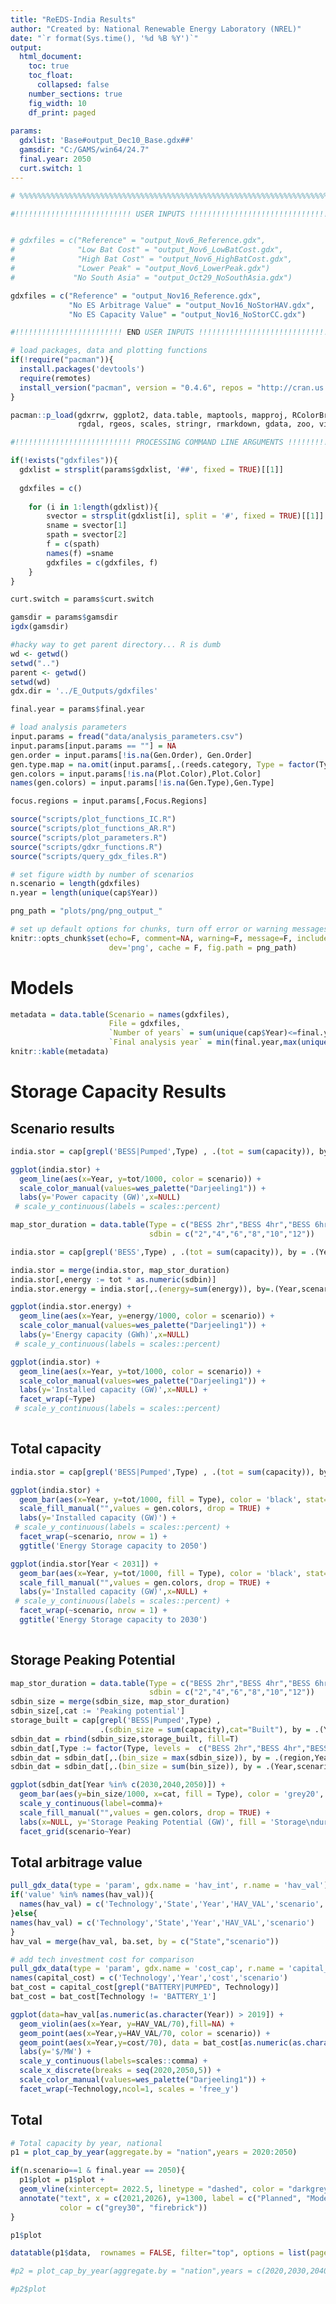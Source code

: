 ```yaml
---
title: "ReEDS-India Results"
author: "Created by: National Renewable Energy Laboratory (NREL)"
date: "`r format(Sys.time(), '%d %B %Y')`"
output: 
  html_document: 
    toc: true
    toc_float:
      collapsed: false
    number_sections: true
    fig_width: 10
    df_print: paged
    
params:
  gdxlist: 'Base#output_Dec10_Base.gdx##'
  gamsdir: "C:/GAMS/win64/24.7"
  final.year: 2050
  curt.switch: 1
---
```


```r
# %%%%%%%%%%%%%%%%%%%%%%%%%%%%%%%%%%%%%%%%%%%%%%%%%%%%%%%%%%%%%%%%%%%%%%%%%%

#!!!!!!!!!!!!!!!!!!!!!!!!!! USER INPUTS !!!!!!!!!!!!!!!!!!!!!!!!!!!!!!!!!!!!!#


# gdxfiles = c("Reference" = "output_Nov6_Reference.gdx",
#              "Low Bat Cost" = "output_Nov6_LowBatCost.gdx",
#              "High Bat Cost" = "output_Nov6_HighBatCost.gdx",
#              "Lower Peak" = "output_Nov6_LowerPeak.gdx")
#             "No South Asia" = "output_Oct29_NoSouthAsia.gdx")

gdxfiles = c("Reference" = "output_Nov16_Reference.gdx",
             "No ES Arbitrage Value" = "output_Nov16_NoStorHAV.gdx",
             "No ES Capacity Value" = "output_Nov16_NoStorCC.gdx")

#!!!!!!!!!!!!!!!!!!!!!!!! END USER INPUTS !!!!!!!!!!!!!!!!!!!!!!!!!!!!!!!!!#

# load packages, data and plotting functions
if(!require("pacman")){
  install.packages('devtools')
  require(remotes)
  install_version("pacman", version = "0.4.6", repos = "http://cran.us.r-project.org")
}

pacman::p_load(gdxrrw, ggplot2, data.table, maptools, mapproj, RColorBrewer, 
               rgdal, rgeos, scales, stringr, rmarkdown, gdata, zoo, viridis, DT, wesanderson)

#!!!!!!!!!!!!!!!!!!!!!!!!!! PROCESSING COMMAND LINE ARGUMENTS !!!!!!!!!!!!!!!!!!!!!!!!!!!!!!!!!!!!!#

if(!exists("gdxfiles")){
  gdxlist = strsplit(params$gdxlist, '##', fixed = TRUE)[[1]]
  
  gdxfiles = c()
  
    for (i in 1:length(gdxlist)){
        svector = strsplit(gdxlist[i], split = '#', fixed = TRUE)[[1]]
        sname = svector[1]
        spath = svector[2]
        f = c(spath)
        names(f) =sname
        gdxfiles = c(gdxfiles, f)
    }
}

curt.switch = params$curt.switch

gamsdir = params$gamsdir
igdx(gamsdir)

#hacky way to get parent directory... R is dumb
wd <- getwd()
setwd("..")
parent <- getwd()
setwd(wd) 
gdx.dir = '../E_Outputs/gdxfiles'

final.year = params$final.year

# load analysis parameters
input.params = fread("data/analysis_parameters.csv")
input.params[input.params == ""] = NA
gen.order = input.params[!is.na(Gen.Order), Gen.Order]
gen.type.map = na.omit(input.params[,.(reeds.category, Type = factor(Type, levels = gen.order))])
gen.colors = input.params[!is.na(Plot.Color),Plot.Color]
names(gen.colors) = input.params[!is.na(Gen.Type),Gen.Type]

focus.regions = input.params[,Focus.Regions]

source("scripts/plot_functions_IC.R")
source("scripts/plot_functions_AR.R")
source("scripts/plot_parameters.R")
source("scripts/gdxr_functions.R")
source("scripts/query_gdx_files.R")

# set figure width by number of scenarios
n.scenario = length(gdxfiles)
n.year = length(unique(cap$Year))

png_path = "plots/png/png_output_"    

# set up default options for chunks, turn off error or warning messages
knitr::opts_chunk$set(echo=F, comment=NA, warning=F, message=F, include=T, 
                      dev='png', cache = F, fig.path = png_path)

```

# Models
```r
metadata = data.table(Scenario = names(gdxfiles),
                      File = gdxfiles,
                      `Number of years` = sum(unique(cap$Year)<=final.year),
                      `Final analysis year` = min(final.year,max(unique(cap$Year))))
knitr::kable(metadata)

```

# Storage Capacity Results {.tabset}

## Scenario results
```r
india.stor = cap[grepl('BESS|Pumped',Type) , .(tot = sum(capacity)), by = .(Year, scenario)]

ggplot(india.stor) +
  geom_line(aes(x=Year, y=tot/1000, color = scenario)) +
  scale_color_manual(values=wes_palette("Darjeeling1")) +
  labs(y='Power capacity (GW)',x=NULL) 
 # scale_y_continuous(labels = scales::percent)

map_stor_duration = data.table(Type = c("BESS 2hr","BESS 4hr","BESS 6hr","BESS 8hr","BESS 10hr","Pumped hydro"),
                               sdbin = c("2","4","6","8","10","12"))

india.stor = cap[grepl('BESS',Type) , .(tot = sum(capacity)), by = .(Year, scenario, Type)]

india.stor = merge(india.stor, map_stor_duration)
india.stor[,energy := tot * as.numeric(sdbin)]
india.stor.energy = india.stor[,.(energy=sum(energy)), by=.(Year,scenario)]

ggplot(india.stor.energy) +
  geom_line(aes(x=Year, y=energy/1000, color = scenario)) +
  scale_color_manual(values=wes_palette("Darjeeling1")) +
  labs(y='Energy capacity (GWh)',x=NULL) 
 # scale_y_continuous(labels = scales::percent)

ggplot(india.stor) +
  geom_line(aes(x=Year, y=tot/1000, color = scenario)) +
  scale_color_manual(values=wes_palette("Darjeeling1")) +
  labs(y='Installed capacity (GW)',x=NULL) +
  facet_wrap(~Type)
 # scale_y_continuous(labels = scales::percent)
  
```

## Total capacity
```r
india.stor = cap[grepl('BESS|Pumped',Type) , .(tot = sum(capacity)), by = .(Year, scenario, Type)]

ggplot(india.stor) +
  geom_bar(aes(x=Year, y=tot/1000, fill = Type), color = 'black', stat='identity') +
  scale_fill_manual("",values = gen.colors, drop = TRUE) +
  labs(y='Installed capacity (GW)') +
 # scale_y_continuous(labels = scales::percent) +
  facet_wrap(~scenario, nrow = 1) + 
  ggtitle('Energy Storage capacity to 2050')

ggplot(india.stor[Year < 2031]) +
  geom_bar(aes(x=Year, y=tot/1000, fill = Type), color = 'black', stat='identity') +
  scale_fill_manual("",values = gen.colors, drop = TRUE) +
  labs(y='Installed capacity (GW)',x=NULL) +
 # scale_y_continuous(labels = scales::percent) +
  facet_wrap(~scenario, nrow = 1) + 
  ggtitle('Energy Storage capacity to 2030')
  
```

## Storage Peaking Potential
```r

map_stor_duration = data.table(Type = c("BESS 2hr","BESS 4hr","BESS 6hr","BESS 8hr","BESS 10hr","Pumped hydro"),
                               sdbin = c("2","4","6","8","10","12"))
sdbin_size = merge(sdbin_size, map_stor_duration)
sdbin_size[,cat := 'Peaking potential']
storage_built = cap[grepl('BESS|Pumped',Type) , 
                    .(sdbin_size = sum(capacity),cat="Built"), by = .(Year, scenario, region, Type)]
sdbin_dat = rbind(sdbin_size,storage_built, fill=T)
sdbin_dat[,Type := factor(Type, levels =  c("BESS 2hr","BESS 4hr","BESS 6hr","BESS 8hr","BESS 10hr","Pumped hydro"))]
sdbin_dat = sdbin_dat[,.(bin_size = max(sdbin_size)), by = .(region,Year,scenario,Type,cat)]
sdbin_dat = sdbin_dat[,.(bin_size = sum(bin_size)), by = .(Year,scenario,Type,cat)]

ggplot(sdbin_dat[Year %in% c(2030,2040,2050)]) +
  geom_bar(aes(y=bin_size/1000, x=cat, fill = Type), color = 'grey20', stat = 'identity') +
  scale_y_continuous(label=comma)+
  scale_fill_manual("",values = gen.colors, drop = TRUE) +
  labs(x=NULL, y='Storage Peaking Potential (GW)', fill = 'Storage\nduration (hrs)') +
  facet_grid(scenario~Year)

```

## Total arbitrage value
```r

pull_gdx_data(type = 'param', gdx.name = 'hav_int', r.name = 'hav_val')
if('value' %in% names(hav_val)){
  names(hav_val) = c('Technology','State','Year','HAV_VAL','scenario','temp')
}else{
names(hav_val) = c('Technology','State','Year','HAV_VAL','scenario')
}
hav_val = merge(hav_val, ba.set, by = c("State","scenario"))

# add tech investment cost for comparison
pull_gdx_data(type = 'param', gdx.name = 'cost_cap', r.name = 'capital_cost')
names(capital_cost) = c('Technology','Year','cost','scenario')
bat_cost = capital_cost[grepl("BATTERY|PUMPED", Technology)]
bat_cost = bat_cost[Technology != 'BATTERY_1']

ggplot(data=hav_val[as.numeric(as.character(Year)) > 2019]) +
  geom_violin(aes(x=Year, y=HAV_VAL/70),fill=NA) + 
  geom_point(aes(x=Year,y=HAV_VAL/70, color = scenario)) +
  geom_point(aes(x=Year,y=cost/70), data = bat_cost[as.numeric(as.character(Year)) > 2019], inherit.aes = F) +
  labs(y='$/MW') +
  scale_y_continuous(labels=scales::comma) +
  scale_x_discrete(breaks = seq(2020,2050,5)) +
  scale_color_manual(values=wes_palette("Darjeeling1")) +
  facet_wrap(~Technology,ncol=1, scales = 'free_y')

```

## Total
```r

# Total capacity by year, national
p1 = plot_cap_by_year(aggregate.by = "nation",years = 2020:2050)

if(n.scenario==1 & final.year == 2050){
  p1$plot = p1$plot + 
  geom_vline(xintercept= 2022.5, linetype = "dashed", color = "darkgrey", size = 1.25) +
  annotate("text", x = c(2021,2026), y=1300, label = c("Planned", "Modeled"), size = 5,
           color = c("grey30", "firebrick"))
}

p1$plot 

datatable(p1$data,  rownames = FALSE, filter="top", options = list(pageLength = 5, scrollX=T))

#p2 = plot_cap_by_year(aggregate.by = "nation",years = c(2020,2030,2040,2045,2050))

#p2$plot
```
